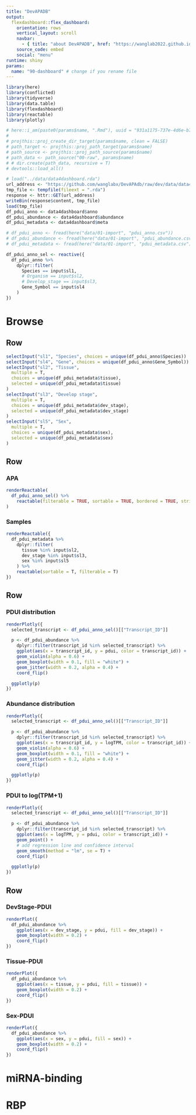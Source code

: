 ```yaml
---
title: "DevAPADB"
output: 
  flexdashboard::flex_dashboard:
    orientation: rows
    vertical_layout: scroll
    navbar:
      - { title: "about DevAPADB", href: "https://wanglab2022.github.io/DevAPAdb", align: right }
    source_code: embed
    social: "menu"
runtime: shiny
params:
  name: "90-dashboard" # change if you rename file
---
```



```r
library(here)
library(conflicted)
library(tidyverse)
library(data.table)
library(flexdashboard)
library(reactable)
library(plotly)

# here::i_am(paste0(params$name, ".Rmd"), uuid = "931a1175-737e-4d6e-b70a-d6411711b880")
# 
# projthis::proj_create_dir_target(params$name, clean = FALSE)
# path_target <- projthis::proj_path_target(params$name)
# path_source <- projthis::proj_path_source(params$name)
# path_data <- path_source("00-raw", params$name)
# # dir.create(path_data, recursive = T)
# devtools::load_all()
```

```r
# load("../data/data4dashboard.rda")
url_address <- "https://github.com/wanglabx/DevAPAdb/raw/dev/data/data4dashboard.rda"
tmp_file <- tempfile(fileext = ".rda")
response <- httr::GET(url_address)
writeBin(response$content, tmp_file)
load(tmp_file)
df_pdui_anno <- data4dashboard$anno
df_pdui_abundance <- data4dashboard$abundance
df_pdui_metadata <- data4dashboard$meta
```

```r
# df_pdui_anno <- fread(here("data/01-import", "pdui_anno.csv"))
# df_pdui_abundance <- fread(here("data/01-import", "pdui_abundance.csv"))
# df_pdui_metadata <- fread(here("data/01-import", "pdui_metadata.csv"))
```

```r
df_pdui_anno_sel <- reactive({
  df_pdui_anno %>%
    dplyr::filter(
      Species == input$sl1,
      # Organism == input$sl2,
      # Develop_stage == input$sl3,
      Gene_Symbol == input$sl4
    )
})
```


Browse
================================


## Row {.sidebar}

```r
selectInput("sl1", "Species", choices = unique(df_pdui_anno$Species))
selectInput("sl4", "Gene", choices = unique(df_pdui_anno$Gene_Symbol))
selectInput("sl2", "Tissue",
  multiple = T,
  choices = unique(df_pdui_metadata$tissue),
  selected = unique(df_pdui_metadata$tissue)
)
selectInput("sl3", "Develop stage",
  multiple = T,
  choices = unique(df_pdui_metadata$dev_stage),
  selected = unique(df_pdui_metadata$dev_stage)
)
selectInput("sl5", "Sex",
  multiple = T,
  choices = unique(df_pdui_metadata$sex),
  selected = unique(df_pdui_metadata$sex)
)
```

## Row {.tabset}

### APA

```r
renderReactable(
  df_pdui_anno_sel() %>%
    reactable(filterable = TRUE, sortable = TRUE, bordered = TRUE, striped = TRUE, highlight = TRUE, defaultPageSize = 10)
)
```

### Samples

```r
renderReactable({
  df_pdui_metadata %>%
    dplyr::filter(
      tissue %in% input$sl2,
      dev_stage %in% input$sl3,
      sex %in% input$sl5
    ) %>%
    reactable(sortable = T, filterable = T)
})
```


## Row

### PDUI distribution
```r
renderPlotly({
  selected_transcript <- df_pdui_anno_sel()[["Transcript_ID"]]

  p <- df_pdui_abundance %>%
    dplyr::filter(transcript_id %in% selected_transcript) %>%
    ggplot(aes(x = transcript_id, y = pdui, color = transcript_id)) +
    geom_violin(alpha = 0.6) +
    geom_boxplot(width = 0.1, fill = "white") +
    geom_jitter(width = 0.2, alpha = 0.4) +
    coord_flip()

  ggplotly(p)
})
```


### Abundance distribution

```r
renderPlotly({
  selected_transcript <- df_pdui_anno_sel()[["Transcript_ID"]]

  p <- df_pdui_abundance %>%
    dplyr::filter(transcript_id %in% selected_transcript) %>%
    ggplot(aes(x = transcript_id, y = logTPM, color = transcript_id)) +
    geom_violin(alpha = 0.6) +
    geom_boxplot(width = 0.1, fill = "white") +
    geom_jitter(width = 0.2, alpha = 0.4) +
    coord_flip()

  ggplotly(p)
})
```


### PDUI to log(TPM+1)

```r
renderPlotly({
  selected_transcript <- df_pdui_anno_sel()[["Transcript_ID"]]

  p <- df_pdui_abundance %>%
    dplyr::filter(transcript_id %in% selected_transcript) %>%
    ggplot(aes(x = logTPM, y = pdui, color = transcript_id)) +
    geom_point() +
    # add regression line and confidence interval
    geom_smooth(method = "lm", se = T) +
    coord_flip()

  ggplotly(p)
})
```

## Row

### DevStage-PDUI

```r
renderPlot({
  df_pdui_abundance %>%
    ggplot(aes(x = dev_stage, y = pdui, fill = dev_stage)) +
    geom_boxplot(width = 0.2) +
    coord_flip()
})
```

### Tissue-PDUI

```r
renderPlot({
  df_pdui_abundance %>%
    ggplot(aes(x = tissue, y = pdui, fill = tissue)) +
    geom_boxplot(width = 0.2) +
    coord_flip()
})
```

### Sex-PDUI

```r
renderPlot({
  df_pdui_abundance %>%
    ggplot(aes(x = sex, y = pdui, fill = sex)) +
    geom_boxplot(width = 0.2) +
    coord_flip()
})
```

miRNA-binding
==================================

RBP
==================================

